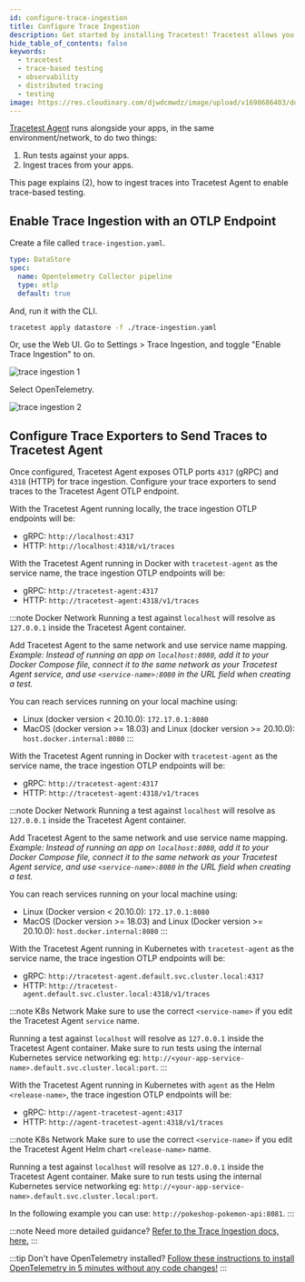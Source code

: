 ```yaml
---
id: configure-trace-ingestion
title: Configure Trace Ingestion
description: Get started by installing Tracetest! Tracetest allows you to quickly build integration and end-to-end tests, powered by your OpenTelemetry traces.
hide_table_of_contents: false
keywords:
  - tracetest
  - trace-based testing
  - observability
  - distributed tracing
  - testing
image: https://res.cloudinary.com/djwdcmwdz/image/upload/v1698686403/docs/Blog_Thumbnail_14_rsvkmo.jpg
---
```



[Tracetest Agent](/concepts/agent) runs alongside your apps, in the same environment/network, to do two things:

1. Run tests against your apps.
2. Ingest traces from your apps.

This page explains (2), how to ingest traces into Tracetest Agent to enable trace-based testing.

## Enable Trace Ingestion with an OTLP Endpoint

Create a file called `trace-ingestion.yaml`.

```yaml title="trace-ingestion.yaml"
type: DataStore
spec:
  name: Opentelemetry Collector pipeline
  type: otlp
  default: true
```

And, run it with the CLI.

```bash title="Terminal"
tracetest apply datastore -f ./trace-ingestion.yaml
```

Or, use the Web UI. Go to Settings > Trace Ingestion, and toggle "Enable Trace Ingestion" to on.

![trace ingestion 1](https://res.cloudinary.com/djwdcmwdz/image/upload/v1727178199/docs/app.tracetest.io_organizations_ttorg_e66318ba6544b856_environments_ttenv_ed85b0979257d37b_tests_page_1_3_l0v8wp.png)

Select OpenTelemetry.

![trace ingestion 2](https://res.cloudinary.com/djwdcmwdz/image/upload/v1727178201/docs/app.tracetest.io_organizations_ttorg_e66318ba6544b856_environments_ttenv_ed85b0979257d37b_tests_page_1_4_fyhu3d.png)

## Configure Trace Exporters to Send Traces to Tracetest Agent

Once configured, Tracetest Agent exposes OTLP ports `4317` (gRPC) and `4318` (HTTP) for trace ingestion. Configure your trace exporters to send traces to the Tracetest Agent OTLP endpoint.

<Tabs groupId="installation">
<TabItem value="cli" label="Tracetest CLI" default>

With the Tracetest Agent running locally, the trace ingestion OTLP endpoints will be:

- gRPC: `http://localhost:4317`
- HTTP: `http://localhost:4318/v1/traces`

</TabItem>
<TabItem value="docker" label="Docker">

With the Tracetest Agent running in Docker with `tracetest-agent` as the service name, the trace ingestion OTLP endpoints will be:

- gRPC: `http://tracetest-agent:4317`
- HTTP: `http://tracetest-agent:4318/v1/traces`

:::note Docker Network
Running a test against `localhost` will resolve as `127.0.0.1` inside the Tracetest Agent container.

Add Tracetest Agent to the same network and use service name mapping. *Example: Instead of running an app on `localhost:8080`, add it to your Docker Compose file, connect it to the same network as your Tracetest Agent service, and use `<service-name>:8080` in the URL field when creating a test.*

You can reach services running on your local machine using:

- Linux (docker version < 20.10.0): `172.17.0.1:8080`
- MacOS (docker version >= 18.03) and Linux (docker version >= 20.10.0): `host.docker.internal:8080`
:::

</TabItem>
<TabItem value="docker-compose" label="Docker Compose">

With the Tracetest Agent running in Docker with `tracetest-agent` as the service name, the trace ingestion OTLP endpoints will be:

- gRPC: `http://tracetest-agent:4317`
- HTTP: `http://tracetest-agent:4318/v1/traces`

:::note Docker Network
Running a test against `localhost` will resolve as `127.0.0.1` inside the Tracetest Agent container.

Add Tracetest Agent to the same network and use service name mapping. *Example: Instead of running an app on `localhost:8080`, add it to your Docker Compose file, connect it to the same network as your Tracetest Agent service, and use `<service-name>:8080` in the URL field when creating a test.*

You can reach services running on your local machine using:

- Linux (Docker version < 20.10.0): `172.17.0.1:8080`
- MacOS (Docker version >= 18.03) and Linux (Docker version >= 20.10.0): `host.docker.internal:8080`
:::

</TabItem>
<TabItem value="kubernetes" label="Kubernetes">

With the Tracetest Agent running in Kubernetes with `tracetest-agent` as the service name, the trace ingestion OTLP endpoints will be:

- gRPC: `http://tracetest-agent.default.svc.cluster.local:4317`
- HTTP: `http://tracetest-agent.default.svc.cluster.local:4318/v1/traces`

:::note K8s Network
Make sure to use the correct `<service-name>` if you edit the Tracetest Agent `service` name.

Running a test against `localhost` will resolve as `127.0.0.1` inside the Tracetest Agent container.
Make sure to run tests using the internal Kubernetes service networking eg: `http://<your-app-service-name>.default.svc.cluster.local:port`.
:::

</TabItem>
<TabItem value="helm" label="Helm">

With the Tracetest Agent running in Kubernetes with `agent` as the Helm `<release-name>`, the trace ingestion OTLP endpoints will be:

- gRPC: `http://agent-tracetest-agent:4317`
- HTTP: `http://agent-tracetest-agent:4318/v1/traces`

:::note K8s Network
Make sure to use the correct `<service-name>` if you edit the Tracetest Agent Helm chart `<release-name>` name.

Running a test against `localhost` will resolve as `127.0.0.1` inside the Tracetest Agent container.
Make sure to run tests using the internal Kubernetes service networking eg: `http://<your-app-service-name>.default.svc.cluster.local:port`.

In the following example you can use: `http://pokeshop-pokemon-api:8081`.
:::

</TabItem>
</Tabs>

:::note Need more detailed guidance?
[Refer to the Trace Ingestion docs, here.](/configuration/connecting-to-data-stores/overview)
:::

:::tip Don't have OpenTelemetry installed?
[Follow these instructions to install OpenTelemetry in 5 minutes without any code changes!](./no-otel.mdx)
:::

